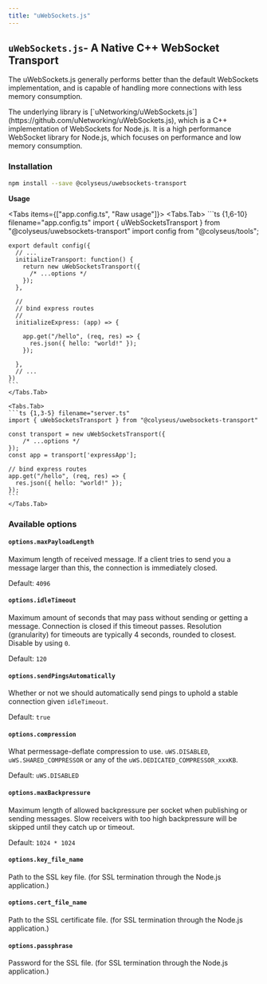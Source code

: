```yaml
---
title: "uWebSockets.js"
---
```


## `uWebSockets.js`- A Native C++ WebSocket Transport

The uWebSockets.js generally performs better than the default WebSockets implementation, and is capable of handling more connections with less memory consumption.

<Callout type="info">
    The underlying library is [`uNetworking/uWebSockets.js`](https://github.com/uNetworking/uWebSockets.js), which is a C++ implementation of WebSockets for Node.js. It is a high performance WebSocket library for Node.js, which focuses on performance and low memory consumption.
</Callout>

### Installation

```sh npm2yarn
npm install --save @colyseus/uwebsockets-transport
```

**Usage**

<Tabs items={["app.config.ts", "Raw usage"]}>
    <Tabs.Tab>
    ```ts {1,6-10} filename="app.config.ts"
    import { uWebSocketsTransport } from "@colyseus/uwebsockets-transport"
    import config from "@colyseus/tools";

    export default config({
      // ...
      initializeTransport: function() {
        return new uWebSocketsTransport({
          /* ...options */
        });
      },

      //
      // bind express routes
      //
      initializeExpress: (app) => {

        app.get("/hello", (req, res) => {
          res.json({ hello: "world!" });
        });

      },
      // ...
    })
    ```
    </Tabs.Tab>

    <Tabs.Tab>
    ```ts {1,3-5} filename="server.ts"
    import { uWebSocketsTransport } from "@colyseus/uwebsockets-transport"

    const transport = new uWebSocketsTransport({
        /* ...options */
    });
    const app = transport['expressApp'];

    // bind express routes
    app.get("/hello", (req, res) => {
      res.json({ hello: "world!" });
    });
    ```
    </Tabs.Tab>
</Tabs>

### Available options

#### `options.maxPayloadLength`
Maximum length of received message. If a client tries to send you a message larger than this, the connection is immediately closed.

Default: `4096`

#### `options.idleTimeout`
Maximum amount of seconds that may pass without sending or getting a message. Connection is closed if this timeout passes. Resolution (granularity) for timeouts are typically 4 seconds, rounded to closest. Disable by using `0`.

Default: `120`

#### `options.sendPingsAutomatically`

Whether or not we should automatically send pings to uphold a stable connection given `idleTimeout`.

Default: `true`

#### `options.compression`

What permessage-deflate compression to use. `uWS.DISABLED`, `uWS.SHARED_COMPRESSOR` or any of the `uWS.DEDICATED_COMPRESSOR_xxxKB`.

Default: `uWS.DISABLED`

#### `options.maxBackpressure`

Maximum length of allowed backpressure per socket when publishing or sending messages. Slow receivers with too high backpressure will be skipped until they catch up or timeout.

Default: `1024 * 1024`

#### `options.key_file_name`

Path to the SSL key file. (for SSL termination through the Node.js application.)

#### `options.cert_file_name`

Path to the SSL certificate file. (for SSL termination through the Node.js application.)

#### `options.passphrase`

Password for the SSL file. (for SSL termination through the Node.js application.)

